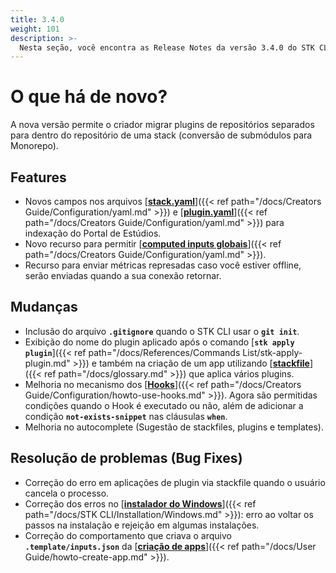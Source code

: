 ```yaml
---
title: 3.4.0
weight: 101
description: >-
  Nesta seção, você encontra as Release Notes da versão 3.4.0 do STK CLI.
---
```


# **O que há de novo?**
A nova versão permite o criador migrar plugins de repositórios separados para dentro do repositório de uma stack (conversão de submódulos para Monorepo).
 
## **Features**
- Novos campos nos arquivos [**<ins>stack.yaml</ins>**]({{< ref path="/docs/Creators Guide/Configuration/yaml.md" >}}) e [**<ins>plugin.yaml</ins>**]({{< ref path="/docs/Creators Guide/Configuration/yaml.md" >}}) para indexação do Portal de Estúdios. 
- Novo recurso para permitir [**<ins>computed inputs globais</ins>**]({{< ref path="/docs/Creators Guide/Configuration/yaml.md" >}}).
- Recurso para enviar métricas represadas caso você estiver offline, serão enviadas quando a sua conexão retornar.  

## **Mudanças**
- Inclusão do arquivo **`.gitignore`** quando o STK CLI usar o **`git init`**.
- Exibição do nome do plugin aplicado após o comando [**`stk apply plugin`**]({{< ref path="/docs/References/Commands List/stk-apply-plugin.md" >}}) e também na criação de um app utilizando [<ins>**stackfile**</ins>]({{< ref path="/docs/glossary.md" >}}) que aplica vários plugins. 
- Melhoria no mecanismo dos [**<ins>Hooks</ins>**]({{< ref path="/docs/Creators Guide/Configuration/howto-use-hooks.md" >}}). Agora são permitidas condições quando o Hook é executado ou não, além de adicionar a condição **`not-exists-snippet`** nas cláusulas **`when`**.
- Melhoria no autocomplete (Sugestão de stackfiles, plugins e templates).

## **Resolução de problemas (Bug Fixes)**
- Correção do erro em aplicações de plugin via stackfile quando o usuário cancela o processo. 
- Correção dos erros no [**<ins>instalador do Windows</ins>**]({{< ref path="/docs/STK CLI/Installation/Windows.md" >}}): erro ao voltar os passos na instalação e rejeição em algumas instalações.
- Correção do comportamento que criava o arquivo **`.template/inputs.json`** da [<ins>**criação de apps**</ins>]({{< ref path="/docs/User Guide/howto-create-app.md" >}}).




